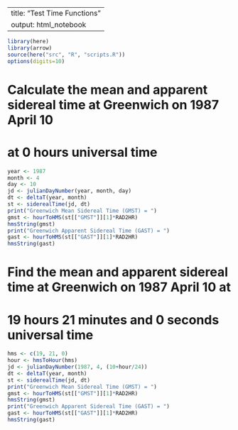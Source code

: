 
---
title: "Test Time Functions"
output: html_notebook
---

```r
library(here)
library(arrow)
source(here("src", "R", "scripts.R"))
options(digits=10)
```

# Calculate the mean and apparent sidereal time at Greenwich on 1987 April 10
# at 0 hours universal time
```r
year <- 1987
month <- 4
day <- 10
jd <- julianDayNumber(year, month, day)
dt <- deltaT(year, month)
st <- siderealTime(jd, dt)
print("Greenwich Mean Sidereal Time (GMST) = ")
gmst <- hourToHMS(st[["GMST"]][1]*RAD2HR)
hmsString(gmst)
print("Greenwich Apparent Sidereal Time (GAST) = ")
gast <- hourToHMS(st[["GAST"]][1]*RAD2HR)
hmsString(gast)
```
# Find the mean and apparent sidereal time at Greenwich on 1987 April 10 at
# 19 hours 21 minutes and 0 seconds universal time
```r
hms <- c(19, 21, 0)
hour <- hmsToHour(hms)
jd <- julianDayNumber(1987, 4, (10+hour/24))
dt <- deltaT(year, month)
st <- siderealTime(jd, dt)
print("Greenwich Mean Sidereal Time (GMST) = ")
gmst <- hourToHMS(st[["GMST"]][1]*RAD2HR)
hmsString(gmst)
print("Greenwich Apparent Sidereal Time (GAST) = ")
gast <- hourToHMS(st[["GAST"]][1]*RAD2HR)
hmsString(gast)
```

